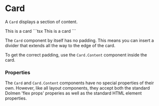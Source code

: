 
# Card

A `Card` displays a section of content.

<DemoSection>
  <Card>
    <Card.Content>
      This is a card
    </Card.Content>
  </Card>
</DemoSection>
<SourceCode>
```tsx
<Card>
  <Card.Content>
    This is a card
  </Card.Content>
</Card>
```
</SourceCode>

The `Card` component by itself has no padding. This means you can insert a divider that extends
all the way to the edge of the card.

To get the correct padding, use the `Card.Content` component inside the card.

### Properties

The `Card` and `Card.Content` components have no special properties of their own. However, like all
layout components, they accept both the standard Dolmen 'flex props' properies as well as the
standard HTML element properties.
